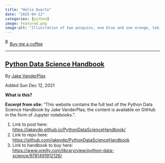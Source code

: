 ```yaml
---
title: "Hello Quarto"
date: "2025-04-22"
categories: [python]
image: featured.png
image-alt: "Illustration of two penguins, one blue and one orange, taking a selfie with a selfie stick. The moon in the background looks like the Quarto logo."
---
```



<link href="https://fonts.googleapis.com/css?family=Cookie" rel="stylesheet"><a class="bmc-button" target="_blank" href="https://www.buymeacoffee.com/JoscelinRocha">![Buy me a coffee](https://cdn.buymeacoffee.com/buttons/bmc-new-btn-logo.svg){alt="Buy me a coffee" width="15" height="21"}Buy me a coffee</a>

------------------------------------------------------------------------


## [Python Data Science Handbook](https://jakevdp.github.io/PythonDataScienceHandbook/)

By [Jake VanderPlas](https://jakevdp.github.io/PythonDataScienceHandbook/)

Added Sun Dec 12, 2021

**What is this?**

**Excerpt from site:** "This website contains the full text of the Python Data Science Handbook by Jake VanderPlas; the content is available on GitHub in the form of Jupyter notebooks.".

1.  Link to post here: <https://jakevdp.github.io/PythonDataScienceHandbook/>
2.  Link to repo here: <https://github.com/jakevdp/PythonDataScienceHandbook>
3.  Link to handbook to buy here: <https://www.oreilly.com/library/view/python-data-science/9781491912126/>